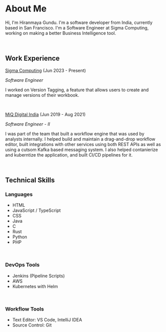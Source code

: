 # About Me

Hi, I'm Hiranmaya Gundu. I'm a software developer from India, currently based in
San Francisco. I'm a Software Engineer at Sigma Computing, working on making a better
Business Intelligence tool.

<br />

## Work Experience

[Sigma Computing](https://sigmacomputing.com) (Jun 2023 - Present)

_Software Engineer_

I worked on Version Tagging, a feature that allows users to create and manage versions of their workbook.

<br />

[MiQ Digital India](https://wearemiq.com) (Jun 2019 - Aug 2021)

_Software Engineer - II_

I was part of the team that built a workflow engine that was used by analysts internally. I helped build and maintain
a drag-and-drop workflow editor, built integrations with other services using both REST APIs as well as using a
cutsom Kafka based messaging system. I also helped contanierize and kuberntize the application, and built CI/CD
pipelines for it.

<br />

## Technical Skills

### Languages

- HTML
- JavaScript / TypeScript
- CSS
- Java
- C
- Rust
- Python
- PHP

<br />

### DevOps Tools

- Jenkins (Pipeline Scripts)
- AWS
- Kubernetes with Helm

<br />

### Workflow Tools

- Text Editor: VS Code, IntelliJ IDEA
- Source Control: Git
